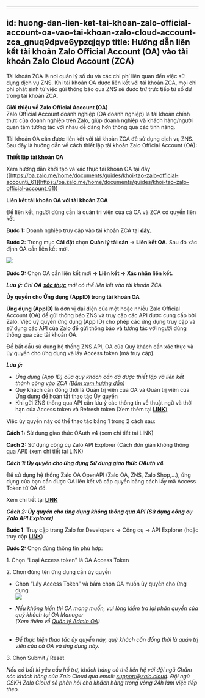 
---
id: huong-dan-lien-ket-tai-khoan-zalo-official-account-oa-vao-tai-khoan-zalo-cloud-account-zca_gnuq9dpve6ypzqjqyp
title: Hướng dẫn liên kết tài khoản Zalo Official Account (OA) vào tài khoản Zalo Cloud Account (ZCA)
---
Tài khoản ZCA là nơi quản lý số dư và các chi phí liên quan đến việc sử dụng dịch vụ ZNS. Khi tài khoản OA được liên kết với tài khoản ZCA, mọi chi phí phát sinh từ việc gửi thông báo qua ZNS sẽ được trừ trực tiếp từ số dư trong tài khoản ZCA. 

**Giới thiệu về Zalo Official Account (OA)** [](https://zalo.cloud/zns/guidelines/create-oa#gi%E1%BB%9Bi-thi%E1%BB%87u-t%C3%A0i-kho%E1%BA%A3n-zalo-official-account-oa)   
Zalo Official Account doanh nghiệp (OA doanh nghiệp) là tài khoản chính thức của doanh nghiệp trên Zalo, giúp doanh nghiệp và khách hàng/người quan tâm tương tác với nhau dễ dàng hơn thông qua các tính năng.  

Tài khoản OA cần được liên kết với tài khoản ZCA để sử dụng dịch vụ ZNS. Sau đây là hướng dẫn về cách thiết lập tài khoản Zalo Official Account (OA): 

**Thiết lập tài khoản OA** [](https://zalo.cloud/zns/guidelines/create-oa#c%C3%A1ch-%C4%91%C4%83ng-k%C3%BD-t%C3%A0i-kho%E1%BA%A3n-oa) 

Xem hướng dẫn khởi tạo và xác thực tài khoản OA tại đây ([https://oa.zalo.me/home/documents/guides/khoi-tao-zalo-official-account\_61](https://oa.zalo.me/home/documents/guides/khoi-tao-zalo-official-account_61)) 

**Liên kết tài khoản OA với tài khoản ZCA** 

Để liên kết, người dùng cần là quản trị viên của cả OA và ZCA có quyền liên kết.  

**Bước 1:** Doanh nghiệp truy cập vào tài khoản ZCA tại [**đây.**](https://account.zalo.cloud/QBU7GBG7N6WDDJAA8/spending/overview)   

**Bước 2:** Trong mục **Cài đặt** chọn **Quản lý tài sản** → **Liên kết OA.** Sau đó xác định OA cần liên kết mới. 

![](https://stc-oa.zdn.vn/uploads/a2daac7d6f7a1170f6bd70fdc37c9b9f.png) 

**Bước 3:** Chọn OA cần liên kết mới **→ Liên kết → Xác nhận liên kết.**  

_**Lưu ý:**_ _Chỉ_ _**OA**_ [_**xác thực**_](https://oa.zalo.me/home/resources/guides/huong-dan-xac-thuc-tai-khoan-official-account-cho-doanh-nghiep_70) _mới có thể liên kết vào tài khoản ZCA_  

**Ủy quyền cho Ứng dụng (AppID) trong tài khoản OA** 

**Ứng dụng (AppID)** là đơn vị đại diện của một hoặc nhiều Zalo Official Account (OA) để gửi thông báo ZNS và truy cập các API được cung cấp bởi Zalo. Việc uỷ quyền ứng dụng (App ID) cho phép các ứng dụng truy cập và sử dụng các API của Zalo để gửi thông báo và tương tác với người dùng thông qua các tài khoản OA.  

Để bắt đầu sử dụng hệ thống ZNS API, OA của Quý khách cần xác thực và ủy quyền cho ứng dụng và lấy Access token (mã truy cập). 

_**Lưu ý:**_  

*   _Ứng dụng (App ID) của quý khách cần đã được thiết lập và liên kết thành công vào ZCA (_[_Bấm xem hướng dẫn_](https://zalo.cloud/zns/guidelines/appid-link)_)_ 
*   Quý khách cần đồng thời là Quản trị viên của OA và Quản trị viên của Ứng dụng để hoàn tất thao tác Ủy quyền 
*   Khi gửi ZNS thông qua API cần lưu ý các thông tin về thuật ngữ và thời hạn của Access token và Refresh token (Xem thêm tại [**LINK**)](https://developers.zalo.me/docs/official-account/bat-dau/xac-thuc-va-uy-quyen-cho-ung-dung-new) 

Việc ủy quyền này có thể thao tác bằng 1 trong 2 cách sau: 

**Cách 1:** Sử dụng giao thức OAuth v4 (xem chi tiết tại LINK) 

**Cách 2:** Sử dụng công cụ Zalo API Explorer (Cách đơn giản không thông qua API) (xem chi tiết tại LINK) 

_**Cách 1: Ủy quyền cho ứng dụng Sử dụng giao thức OAuth v4**_ 

Để sử dụng hệ thống Zalo OA OpenAPI (Zalo OA, ZNS, Zalo Shop,...), ứng dụng của bạn cần được OA liên kết và cấp quyền bằng cách lấy mã Access Token từ OA đó. 

Xem chi tiết tại [**LINK**](https://developers.zalo.me/docs/official-account/bat-dau/xac-thuc-va-uy-quyen-cho-ung-dung-new) 

_**Cách 2: Ủy quyền cho ứng dụng không thông qua API (Sử dụng công cụ Zalo API Explorer)**_ 

**Bước 1:** Truy cập trang Zalo for Developers → Công cụ → API Explorer (hoặc truy cập [**LINK**](https://developers.zalo.me/tools/explorer/)) 

**Bước 2:** Chọn đúng thông tin phù hợp: 

1\. Chọn “Loại Access token” là OA Access Token 

2\. Chọn đúng tên ứng dụng cần ủy quyền 

*   Chọn “Lấy Access Token” và bấm chọn OA muốn ủy quyền cho ứng dụng   
    ![](https://stc-oa.zdn.vn/uploads/3caa6609cc62fb2234ff67a8cc8e6424.png)

*   _Nếu không hiển thị OA mong muốn, vui lòng kiểm tra lại phân quyền của quý khách tại OA Manager_    
    _(Xem thêm về_ [_Quản lý Admin OA_](https://oa.zalo.me/home/documents/guides/quan-ly-admin-oa_83)_)_   
     
*   _Để thực hiện thao tác ủy quyền này, quý khách cần đồng thời là quản trị viên của cả OA và ứng dụng này._ 

3\. Chọn Submit / Reset 

_Nếu có bất kì yêu cầu hỗ trợ, khách hàng có thể liên hệ với đội ngũ Chăm sóc khách hàng của Zalo Cloud qua email:_ [_support@zalo.cloud_](mailto:support@zalo.cloud)_. Đội ngũ CSKH Zalo Cloud sẽ phản hồi cho khách hàng trong vòng 24h làm việc tiếp theo._